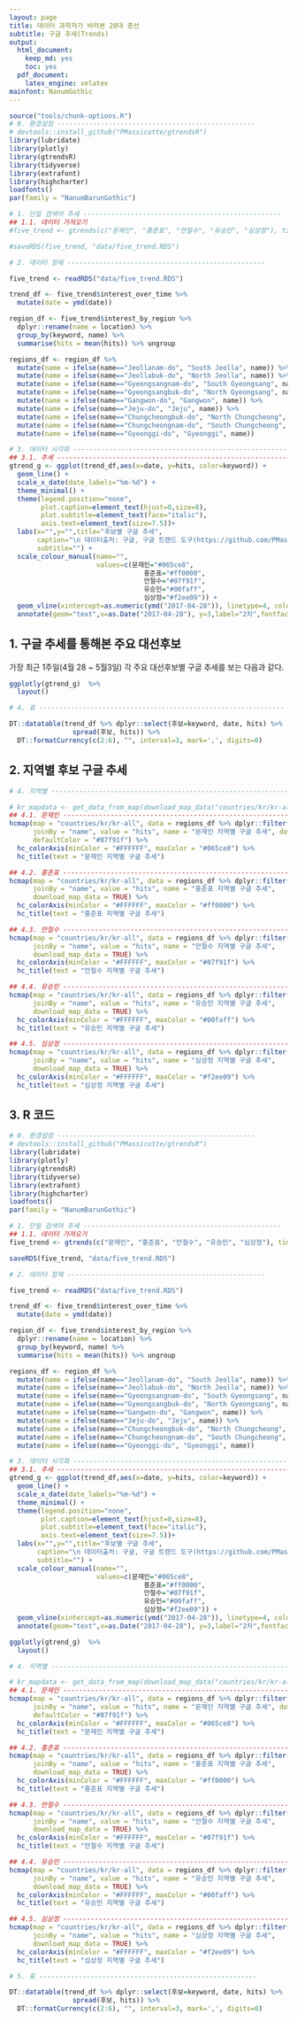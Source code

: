 ```yaml
---
layout: page
title: 데이터 과학자가 바라본 20대 총선
subtitle: 구글 추세(Trends)
output:
  html_document: 
    keep_md: yes
    toc: yes
  pdf_document:
    latex_engine: xelatex
mainfont: NanumGothic
---
```


```r
source("tools/chunk-options.R")
# 0. 환경설정 --------------------------------------------------
# devtools::install_github("PMassicotte/gtrendsR")
library(lubridate)
library(plotly)
library(gtrendsR)
library(tidyverse)
library(extrafont)
library(highcharter)
loadfonts()
par(family = "NanumBarunGothic")

# 1. 단일 검색어 추세 --------------------------------------------------
## 1.1. 데이터 가져오기
#five_trend <- gtrends(c("문재인", "홍준표", "안철수", "유승민", "심상정"), time="2017-04-28 2017-05-05", geo="KR")

#saveRDS(five_trend, "data/five_trend.RDS")

# 2. 데이터 정제 --------------------------------------------------

five_trend <- readRDS("data/five_trend.RDS")

trend_df <- five_trend$interest_over_time %>% 
  mutate(date = ymd(date))

region_df <- five_trend$interest_by_region %>% 
  dplyr::rename(name = location) %>% 
  group_by(keyword, name) %>% 
  summarise(hits = mean(hits)) %>% ungroup

regions_df <- region_df %>% 
  mutate(name = ifelse(name=="Jeollanam-do", "South Jeolla", name)) %>%
  mutate(name = ifelse(name=="Jeollabuk-do", "North Jeolla", name)) %>%
  mutate(name = ifelse(name=="Gyeongsangnam-do", "South Gyeongsang", name)) %>%
  mutate(name = ifelse(name=="Gyeongsangbuk-do", "North Gyeongsang", name)) %>%
  mutate(name = ifelse(name=="Gangwon-do", "Gangwon", name)) %>%
  mutate(name = ifelse(name=="Jeju-do", "Jeju", name)) %>%
  mutate(name = ifelse(name=="Chungcheongbuk-do", "North Chungcheong", name)) %>% 
  mutate(name = ifelse(name=="Chungcheongnam-do", "South Chungcheong", name)) %>% 
  mutate(name = ifelse(name=="Gyeonggi-do", "Gyeonggi", name))

# 3. 데이터 시각화 --------------------------------------------------------
## 3.1. 추세 --------------------------------------------------------------
gtrend_g <- ggplot(trend_df,aes(x=date, y=hits, color=keyword)) +
  geom_line() +
  scale_x_date(date_labels="%m-%d") +
  theme_minimal() +
  theme(legend.position="none", 
        plot.caption=element_text(hjust=0,size=8),
        plot.subtitle=element_text(face="italic"),
        axis.text=element_text(size=7.5))+
  labs(x="",y="",title="후보별 구글 추세",
       caption="\n 데이터출처: 구글, 구글 트렌드 도구(https://github.com/PMassicotte/gtrendsR)",
       subtitle="") +
  scale_colour_manual(name="",
                      values=c(문재인="#065ce8", 
                                  홍준표="#ff0000",
                                  안철수="#07f91f",
                                  유승민="#00faff",
                                  심상정="#f2ee09")) +
  geom_vline(xintercept=as.numeric(ymd("2017-04-28")), linetype=4, color="darkgrey", size=0.5) +
  annotate(geom="text",x=as.Date("2017-04-28"), y=3,label="2차",fontface="bold", size=3)

```

## 1. 구글 추세를 통해본 주요 대선후보

가장 최근 1주일(4월 28 ~ 5월3일) 각 주요 대선후보별 구글 추세를 보는 다음과 같다.


``` r
ggplotly(gtrend_g)  %>%
  layout()

# 4. 표 --------------------------------------------------------------

DT::datatable(trend_df %>% dplyr::select(후보=keyword, date, hits) %>% 
                spread(후보, hits)) %>% 
  DT::formatCurrency(c(2:6), "", interval=3, mark=',', digits=0)
```

## 2. 지역별 후보 구글 추세

``` r
# 4. 지역별 --------------------------------------------------------------

# kr_mapdata <- get_data_from_map(download_map_data("countries/kr/kr-all"))
## 4.1. 문재인 -----------------------------------------------------------
hcmap(map = "countries/kr/kr-all", data = regions_df %>% dplyr::filter(keyword=="문재인"),
      joinBy = "name", value = "hits", name = "문재인 지역별 구글 추세", download_map_data = TRUE,
      defaultColor = "#07f91f") %>% 
  hc_colorAxis(minColor = "#FFFFFF", maxColor = "#065ce8") %>% 
  hc_title(text = "문재인 지역별 구글 추세")

## 4.2. 홍준표 -----------------------------------------------------------
hcmap(map = "countries/kr/kr-all", data = regions_df %>% dplyr::filter(keyword=="홍준표"),
      joinBy = "name", value = "hits", name = "홍준표 지역별 구글 추세",
      download_map_data = TRUE) %>% 
  hc_colorAxis(minColor = "#FFFFFF", maxColor = "#ff0000") %>% 
  hc_title(text = "홍준표 지역별 구글 추세")

## 4.3. 안철수 -----------------------------------------------------------
hcmap(map = "countries/kr/kr-all", data = regions_df %>% dplyr::filter(keyword=="안철수"),
      joinBy = "name", value = "hits", name = "안철수 지역별 구글 추세",
      download_map_data = TRUE) %>% 
  hc_colorAxis(minColor = "#FFFFFF", maxColor = "#07f91f") %>% 
  hc_title(text = "안철수 지역별 구글 추세")

## 4.4. 유승민 -----------------------------------------------------------
hcmap(map = "countries/kr/kr-all", data = regions_df %>% dplyr::filter(keyword=="유승민"),
      joinBy = "name", value = "hits", name = "유승민 지역별 구글 추세",
      download_map_data = TRUE) %>% 
  hc_colorAxis(minColor = "#FFFFFF", maxColor = "#00faff") %>% 
  hc_title(text = "유승민 지역별 구글 추세")

## 4.5. 심상정 -----------------------------------------------------------
hcmap(map = "countries/kr/kr-all", data = regions_df %>% dplyr::filter(keyword=="심상정"),
      joinBy = "name", value = "hits", name = "심상정 지역별 구글 추세",
      download_map_data = TRUE) %>% 
  hc_colorAxis(minColor = "#FFFFFF", maxColor = "#f2ee09") %>% 
  hc_title(text = "심상정 지역별 구글 추세")

```

## 3. R 코드

``` r
# 0. 환경설정 --------------------------------------------------
# devtools::install_github("PMassicotte/gtrendsR")
library(lubridate)
library(plotly)
library(gtrendsR)
library(tidyverse)
library(extrafont)
library(highcharter)
loadfonts()
par(family = "NanumBarunGothic")

# 1. 단일 검색어 추세 --------------------------------------------------
## 1.1. 데이터 가져오기
five_trend <- gtrends(c("문재인", "홍준표", "안철수", "유승민", "심상정"), time="2017-04-28 2017-05-05", geo="KR")

saveRDS(five_trend, "data/five_trend.RDS")

# 2. 데이터 정제 --------------------------------------------------

five_trend <- readRDS("data/five_trend.RDS")

trend_df <- five_trend$interest_over_time %>% 
  mutate(date = ymd(date))

region_df <- five_trend$interest_by_region %>% 
  dplyr::rename(name = location) %>% 
  group_by(keyword, name) %>% 
  summarise(hits = mean(hits)) %>% ungroup

regions_df <- region_df %>% 
  mutate(name = ifelse(name=="Jeollanam-do", "South Jeolla", name)) %>%
  mutate(name = ifelse(name=="Jeollabuk-do", "North Jeolla", name)) %>%
  mutate(name = ifelse(name=="Gyeongsangnam-do", "South Gyeongsang", name)) %>%
  mutate(name = ifelse(name=="Gyeongsangbuk-do", "North Gyeongsang", name)) %>%
  mutate(name = ifelse(name=="Gangwon-do", "Gangwon", name)) %>%
  mutate(name = ifelse(name=="Jeju-do", "Jeju", name)) %>%
  mutate(name = ifelse(name=="Chungcheongbuk-do", "North Chungcheong", name)) %>% 
  mutate(name = ifelse(name=="Chungcheongnam-do", "South Chungcheong", name)) %>% 
  mutate(name = ifelse(name=="Gyeonggi-do", "Gyeonggi", name))

# 3. 데이터 시각화 --------------------------------------------------------
## 3.1. 추세 --------------------------------------------------------------
gtrend_g <- ggplot(trend_df,aes(x=date, y=hits, color=keyword)) +
  geom_line() +
  scale_x_date(date_labels="%m-%d") +
  theme_minimal() +
  theme(legend.position="none", 
        plot.caption=element_text(hjust=0,size=8),
        plot.subtitle=element_text(face="italic"),
        axis.text=element_text(size=7.5))+
  labs(x="",y="",title="후보별 구글 추세",
       caption="\n 데이터출처: 구글, 구글 트렌드 도구(https://github.com/PMassicotte/gtrendsR)",
       subtitle="") +
  scale_colour_manual(name="",
                      values=c(문재인="#065ce8", 
                                  홍준표="#ff0000",
                                  안철수="#07f91f",
                                  유승민="#00faff",
                                  심상정="#f2ee09")) +
  geom_vline(xintercept=as.numeric(ymd("2017-04-28")), linetype=4, color="darkgrey", size=0.5) +
  annotate(geom="text",x=as.Date("2017-04-28"), y=3,label="2차",fontface="bold", size=3)

ggplotly(gtrend_g)  %>%
  layout()

# 4. 지역별 --------------------------------------------------------------

# kr_mapdata <- get_data_from_map(download_map_data("countries/kr/kr-all"))
## 4.1. 문재인 -----------------------------------------------------------
hcmap(map = "countries/kr/kr-all", data = regions_df %>% dplyr::filter(keyword=="문재인"),
      joinBy = "name", value = "hits", name = "문재인 지역별 구글 추세", download_map_data = TRUE,
      defaultColor = "#07f91f") %>% 
  hc_colorAxis(minColor = "#FFFFFF", maxColor = "#065ce8") %>% 
  hc_title(text = "문재인 지역별 구글 추세")

## 4.2. 홍준표 -----------------------------------------------------------
hcmap(map = "countries/kr/kr-all", data = regions_df %>% dplyr::filter(keyword=="홍준표"),
      joinBy = "name", value = "hits", name = "홍준표 지역별 구글 추세",
      download_map_data = TRUE) %>% 
  hc_colorAxis(minColor = "#FFFFFF", maxColor = "#ff0000") %>% 
  hc_title(text = "홍준표 지역별 구글 추세")

## 4.3. 안철수 -----------------------------------------------------------
hcmap(map = "countries/kr/kr-all", data = regions_df %>% dplyr::filter(keyword=="안철수"),
      joinBy = "name", value = "hits", name = "안철수 지역별 구글 추세",
      download_map_data = TRUE) %>% 
  hc_colorAxis(minColor = "#FFFFFF", maxColor = "#07f91f") %>% 
  hc_title(text = "안철수 지역별 구글 추세")

## 4.4. 유승민 -----------------------------------------------------------
hcmap(map = "countries/kr/kr-all", data = regions_df %>% dplyr::filter(keyword=="유승민"),
      joinBy = "name", value = "hits", name = "유승민 지역별 구글 추세",
      download_map_data = TRUE) %>% 
  hc_colorAxis(minColor = "#FFFFFF", maxColor = "#00faff") %>% 
  hc_title(text = "유승민 지역별 구글 추세")

## 4.5. 심상정 -----------------------------------------------------------
hcmap(map = "countries/kr/kr-all", data = regions_df %>% dplyr::filter(keyword=="심상정"),
      joinBy = "name", value = "hits", name = "심상정 지역별 구글 추세",
      download_map_data = TRUE) %>% 
  hc_colorAxis(minColor = "#FFFFFF", maxColor = "#f2ee09") %>% 
  hc_title(text = "심상정 지역별 구글 추세")

# 5. 표 -------------------------------------------------------

DT::datatable(trend_df %>% dplyr::select(후보=keyword, date, hits) %>% 
                spread(후보, hits)) %>% 
  DT::formatCurrency(c(2:6), "", interval=3, mark=',', digits=0)

```  
